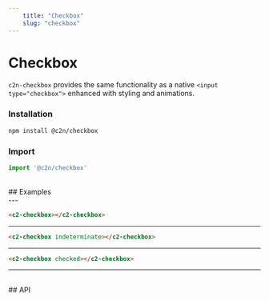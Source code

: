 ```yaml
---
    title: "Checkbox"
    slug: "checkbox"
---
```




# Checkbox

`c2n-checkbox` provides the same functionality as a native `<input type="checkbox">` enhanced with styling and animations.

### Installation

```bash tag=CodeBlock
npm install @c2n/checkbox
```

### Import

```typescript tag=CodeBlock
import '@c2n/checkbox'
```

<br />
## Examples
<br />
---

```html tag=MdxCodeBlock,compack=true
<c2-checkbox></c2-checkbox>
```

---

```html tag=MdxCodeBlock,compack=true
<c2-checkbox indeterminate></c2-checkbox>
```

---

```html tag=MdxCodeBlock,compack=true
<c2-checkbox checked></c2-checkbox>
```

---

<br />
## API

<ApiTable componentTag="c2-checkbox"></ApiTable>
